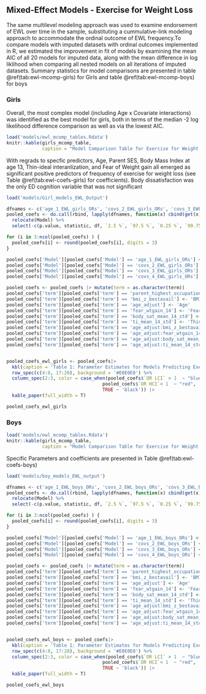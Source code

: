 
## Mixed-Effect Models - Exercise for Weight Loss

The same multilevel modeling approach was used to examine endorsement of EWL over time in the sample, substituting a cummulative-link modeling approach to accommodate the ordinal outcome of EWL frequency.To compare models with imputed datasets with ordinal outcomes implemented in R, we estimated the improvement in fit of models by examining the mean AIC of all 20 models for imputed data, along with the mean difference in log liklihood when comparing all nested models on all iterations of imputed datasets. Summary statistics for model comparisons are presented in table \@ref(tab:ewl-mcomp-girls) for Girls and table \@ref(tab:ewl-mcomp-boys) for boys

### Girls

Overall, the most complex model (including Age x Covariate interactions) was identified as the best model for girls, both in terms of the median -2 log likelihood difference comparison as well as via the lowest AIC. 

```r
load('models/ewl_mcomp_tables.Rdata')
knitr::kable(girls_mcomp_table,
             caption = "Model Comparison Table for Exercise for Weight Loss - Girls")
```
With regrads to specfic predictors, Age, Parent SES, Body Mass Index at age 13, Thin-ideal interanlization, and Fear of Weight gain all emerged as significant positive predictors of frequency of exercise for weight loss (see Table \@ref(tab:ewl-coefs-girls) for coefficients). Body dissatisfaction was the only ED cognition variable that was not significant



```r

load('models/Girl_models_EWL_Output')

dfnames <- c('age_1_EWL_girls_ORs', 'covs_2_EWL_girls_ORs', 'covs_3_EWL_girls_ORs', 'covs_4_EWL_girls_ORs')
pooled_coefs <- do.call(rbind, lapply(dfnames, function(x) cbind(get(x), Model=x))) |> 
  relocate(Model) %>% 
  select(-c(p.value, statistic, df, `2.5 %`, `97.5 %`, `0.25 %`, `99.75 %`, std.error, estimate))

for (i in 3:ncol(pooled_coefs) ) {
  pooled_coefs[i] <- round(pooled_coefs[i], digits = 3)
}

pooled_coefs['Model'][pooled_coefs['Model'] == 'age_1_EWL_girls_ORs'] <- 'Age Effect Model'
pooled_coefs['Model'][pooled_coefs['Model'] == 'covs_2_EWL_girls_ORs'] <- 'Step 1 Covariates'
pooled_coefs['Model'][pooled_coefs['Model'] == 'covs_3_EWL_girls_ORs'] <- 'Step 2 Covariates'
pooled_coefs['Model'][pooled_coefs['Model'] == 'covs_4_EWL_girls_ORs'] <- 'Step 3 Age x Cov Interactions'

pooled_coefs <- pooled_coefs |> mutate(term = as.character(term))
pooled_coefs['term'][pooled_coefs['term'] == 'parent_highest_occupation'] <- 'Parent SES'
pooled_coefs['term'][pooled_coefs['term'] == 'bmi_z_bestavail'] <- 'BMI Z - Age 13'
pooled_coefs['term'][pooled_coefs['term'] == 'age_adjust'] <- 'Age'
pooled_coefs['term'][pooled_coefs['term'] == 'fear_wtgain_14'] <- 'Fear of Wt Gain - Age 14'
pooled_coefs['term'][pooled_coefs['term'] == 'body_sat_mean_14_std'] <- 'Body Satisifaction - Age 14'
pooled_coefs['term'][pooled_coefs['term'] == 'ti_mean_14_std'] <- 'Thin-ideal Internalization - Age 14'
pooled_coefs['term'][pooled_coefs['term'] == 'age_adjust:bmi_z_bestavail'] <- 'Age x BMI (13)'
pooled_coefs['term'][pooled_coefs['term'] == 'age_adjust:fear_wtgain_14'] <- 'Age x Fear of Wt Gain (14)'
pooled_coefs['term'][pooled_coefs['term'] == 'age_adjust:body_sat_mean_14_std'] <- 'Age x Body Satisfaction (14)'
pooled_coefs['term'][pooled_coefs['term'] == 'age_adjust:ti_mean_14_std'] <- 'Age x Thin-Ideal Internalization (14)'


pooled_coefs_ewl_girls <- pooled_coefs|> 
  kbl(caption = 'Table 1: Parameter Estimates for Models Predicting Exercise for Weight Loss in Girls') %>% 
  row_spec(c(4:8, 17:28), background = '#E0E0E0') %>% 
  column_spec(2:3, color = case_when(pooled_coefs$`OR LCI` > 1  ~ "blue",
                                   pooled_coefs$`OR HCI`< 1  ~ "red", 
                                   TRUE ~ 'black')) |> 
  kable_paper(full_width = T)

pooled_coefs_ewl_girls

```


### Boys


```r
load('models/ewl_mcomp_tables.Rdata')
knitr::kable(girls_mcomp_table,
             caption = "Model Comparison Table for Exercise for Weight Loss - Girls")
```

Specific Parameters and coefficients are presented in Table \@ref(tab:ewl-coefs-boys)

```r

load('models/boy_models_EWL_output')

dfnames <- c('age_1_EWL_boys_ORs', 'covs_2_EWL_boys_ORs', 'covs_3_EWL_boys_ORs', 'covs_4_EWL_boys_ORs')
pooled_coefs <- do.call(rbind, lapply(dfnames, function(x) cbind(get(x), Model=x))) |> 
  relocate(Model) %>% 
  select(-c(p.value, statistic, df, `2.5 %`, `97.5 %`, `0.25 %`, `99.75 %`, std.error, estimate))

for (i in 3:ncol(pooled_coefs) ) {
  pooled_coefs[i] <- round(pooled_coefs[i], digits = 3)
}

pooled_coefs['Model'][pooled_coefs['Model'] == 'age_1_EWL_boys_ORs'] <- 'Age Effect Model'
pooled_coefs['Model'][pooled_coefs['Model'] == 'covs_2_EWL_boys_ORs'] <- 'Step 1 Covariates'
pooled_coefs['Model'][pooled_coefs['Model'] == 'covs_3_EWL_boys_ORs'] <- 'Step 2 Covariates'
pooled_coefs['Model'][pooled_coefs['Model'] == 'covs_4_EWL_boys_ORs'] <- 'Step 3 Age x Cov Interactions'

pooled_coefs <- pooled_coefs |> mutate(term = as.character(term))
pooled_coefs['term'][pooled_coefs['term'] == 'parent_highest_occupation'] <- 'Parent SES'
pooled_coefs['term'][pooled_coefs['term'] == 'bmi_z_bestavail'] <- 'BMI Z - Age 13'
pooled_coefs['term'][pooled_coefs['term'] == 'age_adjust'] <- 'Age'
pooled_coefs['term'][pooled_coefs['term'] == 'fear_wtgain_14'] <- 'Fear of Wt Gain - Age 14'
pooled_coefs['term'][pooled_coefs['term'] == 'body_sat_mean_14_std'] <- 'Body Satisifaction - Age 14'
pooled_coefs['term'][pooled_coefs['term'] == 'ti_mean_14_std'] <- 'Thin-ideal Internalization - Age 14'
pooled_coefs['term'][pooled_coefs['term'] == 'age_adjust:bmi_z_bestavail'] <- 'Age x BMI (13)'
pooled_coefs['term'][pooled_coefs['term'] == 'age_adjust:fear_wtgain_14'] <- 'Age x Fear of Wt Gain (14)'
pooled_coefs['term'][pooled_coefs['term'] == 'age_adjust:body_sat_mean_14_std'] <- 'Age x Body Satisfaction (14)'
pooled_coefs['term'][pooled_coefs['term'] == 'age_adjust:ti_mean_14_std'] <- 'Age x Thin-Ideal Internalization (14)'


pooled_coefs_ewl_boys <- pooled_coefs|> 
  kbl(caption = 'Table 1: Parameter Estimates for Models Predicting Exercise for Weight Loss in Boys') %>% 
  row_spec(c(4:8, 17:28), background = '#E0E0E0') %>% 
  column_spec(2:3, color = case_when(pooled_coefs$`OR LCI` > 1  ~ "blue",
                                   pooled_coefs$`OR HCI`< 1  ~ "red", 
                                   TRUE ~ 'black')) |> 
  kable_paper(full_width = T)

pooled_coefs_ewl_boys

```

